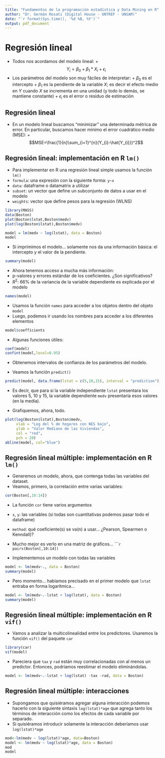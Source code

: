 ```yaml
---
title: "Fundamentos de la programación estadística y Data Mining en R"
author: "Dr. Germán Rosati (Digital House - UNTREF - UNSAM)"
date: "`r format(Sys.time(), '%d %B, %Y')`"
output: pdf_document
---
```


# Regresión lineal
* Todos nos acordamos del modelo lineal:
        +$$Y_{i}=\beta_{0} + \beta_{1}*X_{i} + \epsilon_{i}$$
* Los parámetros del modelo son muy fáciles de interpretar:
        + $\beta_{0}$ es el intercepto
        + $\beta_{1}$ es la pendiente de la variable $X$; es decir el efecto medio en $Y$ cuando $X$ se incrementa en una unidad (y todo lo demás, se mantiene constante)
        + $\epsilon_{i}$ es el error o residuo de estimación

## Regresión lineal
* En un modelo lineal buscamos "minimizar" una determinada métrica de error. En particular, buscamos hacer mínimo el error cuadrático medio (MSE):
        + $$MSE=\frac{1}{n}\sum_{i=1}^{n}(Y_{i}-\hat{Y_{i}})^2$$


## Regresión lineal: implementación en R ``lm()``
* Para implementar en R una regresión lineal simple usamos la función ``lm()``
* ``formula``: una expresión con la siguiente forma: ``y~x``
* ``data``: dataframe o datamatrix a utilizar
* ``subset``: un vector que define un subconjunto de datos a usar en el modelo
* ``weights``: vector que define pesos para la regresión (WLNS)

```r
library(MASS)
data(Boston)
plot(Boston$lstat,Boston$medv)
plot(log(Boston$lstat),Boston$medv)
```

```r
model = lm(medv ~ log(lstat), data = Boston) 
model
```
* Si imprimimos el modelo... solamente nos da una información básica: el intercepto y el valor de la pendiente.

```r
summary(model)
```
* Ahora tenemos acceso a mucha más información:
* p-valores y errores estándar de los coeficientes. ¿Son significativos?
* $R^2$: 66% de la variancia de la variable dependiente es explicada por el modelo
        
```r
names(model)
```
* Usamos la función ``names`` para acceder a los objetos dentro del objeto ``model``
* Luego, podemos ir usando los nombres para acceder a los diferentes elementos
```r
model$coefficients
```

* Algunas funciones útiles:
```r
coef(model)
confint(model,level=0.95)
```
* Obtenemos intervalos de confianza de los parámetros del modelo.

* Veamos la función ``predict()``
```r
predict(model, data.frame(lstat = c(5,10,15), interval = "prediction"))
```
* Es decir, que para si la variable independiente ``lstat`` presentara los valores 5, 10 y 15, la variable dependiente ``medv`` presentaría esos valores (en la media).

* Grafiquemos, ahora, todo.
```r
plot(log(Boston$lstat),Boston$medv,
     xlab = "Log del % de hogares con NES bajo", 
     ylab = "Valor Mediano de las Viviendas", 
     col = "red", 
     pch = 20)
abline(model, col="blue")
```

## Regresión lineal múltiple: implementación en R ``lm()``
* Generemos un modelo, ahora, que contenga todas las variables del dataset.
* Veamos, primero, la correlación entre varias variables: 
```r
cor(Boston[,10:14])
```
* La función ``cor`` tiene varios argumentos
* ``x``, ``y``: las variables (si todas son cuantitativas podemos pasar todo el dataframe)
* ``method``: qué coeficiente(s) se va(n) a usar... ¿Pearson, Spearmen o Kenndall)?

* Mucho mejor es verlo en una matriz de gráficos...
``````r
pairs(Boston[,10:14])
```

* Implementemos un modelo con todas las variables
```r
model <- lm(medv~., data = Boston)
summary(model)
```

* Pero momento... habíamos precisado en el primer modelo que ``lstat`` entraba en forma logarítmica...
```r
model <- lm(medv~.-lstat + log(lstat), data = Boston)
summary(model)
```

## Regresión lineal múltiple: implementación en R ``vif()``
* Vamos a analizar la multicolinealidad entre los predictores. Usaremos la función ``vif()`` del paquete ``car``
```r
library(car)
vif(model)
```
* Pareciera que ``tax`` y ``rad`` están muy correlacionadas con al menos un predictor. Entonces, podríamos reestimar el modelo eliminándolas.

```r
model <- lm(medv~.-lstat + log(lstat) -tax -rad, data = Boston)
```

## Regresión lineal múltiple: interacciones 
* Supongamos que quisiéramos agregar alguna interacción podemos hacerlo con la siguiente sintaxis ``log(lstat)*age`` que agrega tanto los términos de interacción como los efectos de cada variable por separado. 
* Si quisiéramos introducir solamente la interacción deberíamos usar ``log(lstat)*age``
```r
mod<-lm(medv ~ log(lstat)*age, data=Boston)
model <- lm(medv ~ log(lstat)*age, data = Boston)
mod
model
```
